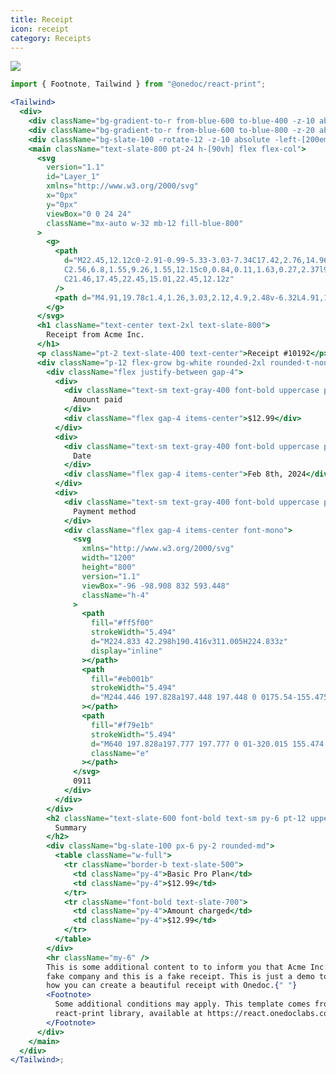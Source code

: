 ```yaml
---
title: Receipt
icon: receipt
category: Receipts
---
```


<Frame background="subtle"><img src="../../images/previews/ui-templates-receipt-3f97df85/document.1.jpg" style={{  width: '100%', height: 'auto', maxHeight: '500px', borderRadius: "0.25rem", overflow: "hidden", border: '1px solid gray' }} /></Frame>

```jsx
import { Footnote, Tailwind } from "@onedoc/react-print";

<Tailwind>
  <div>
    <div className="bg-gradient-to-r from-blue-600 to-blue-400 -z-10 absolute -left-[2cm] right-[25vw] -skew-y-12 h-[100vh] bottom-[95vh]" />
    <div className="bg-gradient-to-r from-blue-600 to-blue-800 -z-20 absolute left-[75vw] -right-[2cm] -skew-y-12 h-[100vh] bottom-[90vh]" />
    <div className="bg-slate-100 -rotate-12 -z-10 absolute -left-[200em] -right-[200em] h-[100vh] top-[75vh]" />
    <main className="text-slate-800 pt-24 h-[90vh] flex flex-col">
      <svg
        version="1.1"
        id="Layer_1"
        xmlns="http://www.w3.org/2000/svg"
        x="0px"
        y="0px"
        viewBox="0 0 24 24"
        className="mx-auto w-32 mb-12 fill-blue-800"
      >
        <g>
          <path
            d="M22.45,12.12c0-2.91-0.99-5.33-3.03-7.34C17.42,2.76,14.96,1.74,12,1.74c-2.93,0-5.4,1.02-7.43,3.05
            C2.56,6.8,1.55,9.26,1.55,12.15c0,0.84,0.11,1.63,0.27,2.37l9.71-7.65h5.01v14.58c1.06-0.5,2.03-1.13,2.91-1.99
            C21.46,17.45,22.45,15.01,22.45,12.12z"
          />
          <path d="M4.91,19.78c1.4,1.26,3.03,2.12,4.9,2.48v-6.32L4.91,19.78z" />
        </g>
      </svg>
      <h1 className="text-center text-2xl text-slate-800">
        Receipt from Acme Inc.
      </h1>
      <p className="pt-2 text-slate-400 text-center">Receipt #10192</p>
      <div className="p-12 flex-grow bg-white rounded-2xl rounded-t-none shadow-xl shadow-black/10">
        <div className="flex justify-between gap-4">
          <div>
            <div className="text-sm text-gray-400 font-bold uppercase pb-1">
              Amount paid
            </div>
            <div className="flex gap-4 items-center">$12.99</div>
          </div>
          <div>
            <div className="text-sm text-gray-400 font-bold uppercase pb-1">
              Date
            </div>
            <div className="flex gap-4 items-center">Feb 8th, 2024</div>
          </div>
          <div>
            <div className="text-sm text-gray-400 font-bold uppercase pb-1">
              Payment method
            </div>
            <div className="flex gap-4 items-center font-mono">
              <svg
                xmlns="http://www.w3.org/2000/svg"
                width="1200"
                height="800"
                version="1.1"
                viewBox="-96 -98.908 832 593.448"
                className="h-4"
              >
                <path
                  fill="#ff5f00"
                  strokeWidth="5.494"
                  d="M224.833 42.298h190.416v311.005H224.833z"
                  display="inline"
                ></path>
                <path
                  fill="#eb001b"
                  strokeWidth="5.494"
                  d="M244.446 197.828a197.448 197.448 0 0175.54-155.475 197.777 197.777 0 100 311.004 197.448 197.448 0 01-75.54-155.53z"
                ></path>
                <path
                  fill="#f79e1b"
                  strokeWidth="5.494"
                  d="M640 197.828a197.777 197.777 0 01-320.015 155.474 197.777 197.777 0 000-311.004A197.777 197.777 0 01640 197.773z"
                  className="e"
                ></path>
              </svg>
              0911
            </div>
          </div>
        </div>
        <h2 className="text-slate-600 font-bold text-sm py-6 pt-12 uppercase">
          Summary
        </h2>
        <div className="bg-slate-100 px-6 py-2 rounded-md">
          <table className="w-full">
            <tr className="border-b text-slate-500">
              <td className="py-4">Basic Pro Plan</td>
              <td className="py-4">$12.99</td>
            </tr>
            <tr className="font-bold text-slate-700">
              <td className="py-4">Amount charged</td>
              <td className="py-4">$12.99</td>
            </tr>
          </table>
        </div>
        <hr className="my-6" />
        This is some additional content to to inform you that Acme Inc. is a
        fake company and this is a fake receipt. This is just a demo to show you
        how you can create a beautiful receipt with Onedoc.{" "}
        <Footnote>
          Some additional conditions may apply. This template comes from the
          react-print library, available at https://react.onedoclabs.com/
        </Footnote>
      </div>
    </main>
  </div>
</Tailwind>;

```

